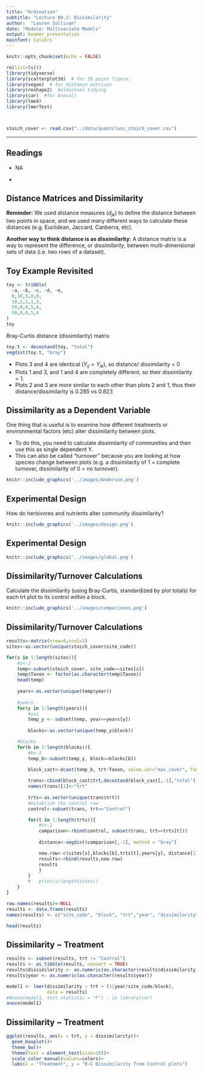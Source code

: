```yaml
---
title: "Ordination"
subtitle: "Lecture 09.2: Dissimilarity"
author:  "Lauren Sullivan"
date: "Module: Multivariate Models"
output: beamer_presentation
mainfont: Calibri 
---
```



```r
knitr::opts_chunk$set(echo = FALSE)

rm(list=ls())
library(tidyverse)
library(scatterplot3d)  # for 3D point figure.
library(vegan)  # for distance matrices
library(reshape2)  #oldschool tidying
library(car)  #for Anova()
library(lme4)
library(lmerTest)



stoich_cover <- read.csv("../data/quantclass_stoich_cover.csv")

```
---


## Readings

\textbf{Required for class:}

  - NA

\bigskip\textbf{Optional:}

- [\textcolor{teal}{Anderson, T. M. (2018) Herbivory and eutrophication mediate grassland plant nutrient responses across a global climatic gradient. \textit{Ecology}.}](https://esajournals.onlinelibrary.wiley.com/doi/full/10.1002/ecy.2175?casa_token=GrLe_bUn97EAAAAA%3AAUqijgKHv3LN1SiY1DW2gknpWqwjKirdUI-C12of9QeFqFByJi074-GSuZPfqGm1O_0677fI-Vfe)




## Distance Matrices and Dissimilarity


**Reminder:** We used distance measures ($d_{jk}$) to define the distance between two points in space, and we used many different ways to calculate these distances (e.g. Euclidean, Jaccard, Canberra, etc).

\bigskip
\bigskip
**Another way to think distance is as dissimilarity:** A distance matrix is a way to represent the difference, or *dissimilarity*, between multi-dimensional sets of data (i.e. two rows of a dataset).


## Toy Example Revisited

\scriptsize
```r
toy <- tribble(
  ~a, ~b, ~c, ~d, ~e,
  0,10,5,0,0,
  10,2,1,1,3,
  50,0,0,5,4,
  50,0,0,5,4
)
toy

```
\normalsize

\bigskip
Bray-Curtis distance (dissimilarity) matrix
\scriptsize
```r
toy.t <- decostand(toy, "total")
vegdist(toy.t, "bray")
```

\normalsize

-  Plots 3 and 4 are identical ($Y_{ij} = Y_{ik}$), so distance/ dissimilarity = 0
-  Plots 1 and 3, and 1 and 4 are completely different, so their dissimilarity = 1.
-  Plots 2 and 3 are more similar to each other than plots 2 and 1, thus their distance/dissimilarity is 0.285 vs 0.823


## Dissimilarity as a Dependent Variable

One thing that is useful is to examine how different treatments or environmental factors (etc) alter dissimilarity between plots.

  -  To do this, you need to calculate dissimilarity of communities and then use this as single dependent Y.
  -  This can also be called "turnover" because you are looking at how species change between plots (e.g. a dissimilarity of 1 = complete turnover, dissimilarity of 0 = no turnover).

\bigskip

```r
knitr::include_graphics('../images/Anderson.png')
```


## Experimental Design

How do herbivores and nutrients alter community dissimilarity?



```r
knitr::include_graphics('../images/design.png')
```


## Experimental Design

\bigskip

```r
knitr::include_graphics('../images/global.png')
```


## Dissimilarity/Turnover Calculations

Calculate the dissimilarity (using Bray-Curtis, standardized by plot totals) for each trt plot to its control within a block.

\bigskip
\bigskip
```r
knitr::include_graphics('../images/comparisons.png')
```



## Dissimilarity/Turnover Calculations

\scriptsize
```r

results<-matrix(nrow=0,ncol=5)
sites<-as.vector(unique(stoich_cover$site_code))

for(s in 1:length(sites)){
	#s<-2
	temp<-subset(stoich_cover, site_code==sites[s])
	temp$Taxon <- factor(as.character(temp$Taxon))
	head(temp)
	
	years<-as.vector(unique(temp$year))
	
	#years
	for(y in 1:length(years)){
		#y=1
		temp_y <- subset(temp, year==years[y])	
	
		blocks<-as.vector(unique(temp_y$block))

	#blocks
	for(b in 1:length(blocks)){
		#b<-1
		temp_b<-subset(temp_y, block==blocks[b])

		block_cast<-dcast(temp_b, trt~Taxon, value.var="max_cover", fun.aggregate=mean,fill=0)
		
		trans<-cbind(block_cast$trt,decostand(block_cast[,-1],"total"))
		names(trans)[1]<-"trt"
		
		trts<-as.vector(unique(trans$trt))
		#establish the control row
		control<-subset(trans, trt=="Control")

		for(t in 1:length(trts)){
			#t<-2
			comparison<-rbind(control, subset(trans, trt==trts[t]))
			
			distance<-vegdist(comparison[,-1], method = "bray")

			new.row<-c(sites[s],blocks[b],trts[t],years[y], distance[1])
			results<-rbind(results,new.row)
			results
			}
		}
		#	print(s/length(sites))
	}
}

row.names(results)<-NULL
results <- data.frame(results)
names(results) <- c("site_code", "block", "trt","year", "dissimilarity")

head(results)
```


## Dissimilarity ~ Treatment

\scriptsize
```r
results <- subset(results, trt != "Control")
results <- as_tibble(results, convert = TRUE)
results$dissimilarity <- as.numeric(as.character(results$dissimilarity))
results$year <- as.numeric(as.character(results$year))
```

```r
model1 <- lmer(dissimilarity ~ trt + (1|year/site_code/block), 
               data = results)
#Anova(model1, test.statistic = "F") - in library(car) 
anova(model1)
```


## Dissimilarity ~ Treatment

\scriptsize
```r

ggplot(results, aes(x = trt, y = dissimilarity))+
  geom_boxplot()+
  theme_bw()+
  theme(text = element_text(size=18))+
  scale_color_manual(values=colors)+ 
  labs(x = "Treatment", y = "B-C Dissimilarity from Control plots")
```







